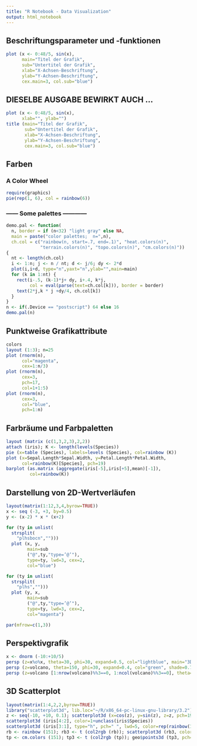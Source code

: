 ```yaml
---
title: "R Notebook - Data Visualization"
output: html_notebook
---
```


## Beschriftungsparameter und -funktionen


```r
plot (x <- 0:48/5, sin(x),
      main="Titel der Grafik",
      sub="Untertitel der Grafik",
      xlab="X-Achsen-Beschriftung",
      ylab="Y-Achsen-Beschriftung",
      cex.main=3, col.sub="blue")
```

## DIESELBE AUSGABE BEWIRKT AUCH ...

```r
plot (x <- 0:48/5, sin(x),
      xlab="", ylab="")
title (main="Titel der Grafik",
       sub="Untertitel der Grafik",
       xlab="X-Achsen-Beschriftung",
       ylab="Y-Achsen-Beschriftung",
       cex.main=3, col.sub="blue")
```
## Farben
### A Color Wheel
```r
require(graphics)
pie(rep(1, 6), col = rainbow(6))
```
### ------ Some palettes ------------
```r
demo.pal <- function(
  n, border = if (n<32) "light gray" else NA,
  main = paste("color palettes;  n=",n),
  ch.col = c("rainbow(n, start=.7, end=.1)", "heat.colors(n)",
             "terrain.colors(n)", "topo.colors(n)", "cm.colors(n)"))
{
  nt <- length(ch.col)
  i <- 1:n; j <- n / nt; d <- j/6; dy <- 2*d
  plot(i,i+d, type="n",yaxt="n",ylab="",main=main)
  for (k in 1:nt) {
    rect(i-.5, (k-1)*j+ dy, i+.4, k*j,
         col = eval(parse(text=ch.col[k])), border = border)
    text(2*j,k * j +dy/4, ch.col[k])
  }
}
n <- if(.Device == "postscript") 64 else 16
demo.pal(n)
```
## Punktweise Grafikattribute
```r
colors
layout (1:3); n=25
plot (rnorm(n),
      col="magenta",
      cex=1:n/3)
plot (rnorm(n),
      cex=3,
      pch=17,
      col=1+1:5)
plot (rnorm(n),
      cex=3,
      col="blue",
      pch=1:n)
```
## Farbräume und Farbpaletten
```r
layout (matrix (c(1,3,2,3),2,2))
attach (iris); K <- length(levels(Species))
pie (x=table (Species), labels=levels (Species), col=rainbow (K))
plot (x=Sepal.Length*Sepal.Width, y=Petal.Length*Petal.Width,
      col=rainbow(K)[Species], pch=19)
barplot (as.matrix (aggregate(iris[-5],iris[+5],mean)[-1]),
         col=rainbow(K))
```
## Darstellung von 2D-Wertverläufen
```r
layout(matrix(1:12,3,4,byrow=TRUE))
x <- seq (-3, +3, by=0.5)
y <- (x-2) * x * (x+2)

for (ty in unlist(
  strsplit(
    "plhsbocn","")))
  plot (x, y,
        main=sub
        ("@",ty,"type=’@’"),
        type=ty, lwd=3, cex=2,
        col="blue")

for (ty in unlist(
  strsplit(
    "plhs","")))
  plot (y, x,
        main=sub
        ("@",ty,"type=’@’"),
        type=ty, lwd=3, cex=2,
        col="magenta")

par(mfrow=c(1,3))
```
## Perspektivgrafik
```r
x <- dnorm (-10:+10/5)
persp (z=x%o%x, theta=30, phi=30, expand=0.5, col="lightblue", main="3D-Gaußglocke")
persp (z=volcano, theta=150, phi=30, expand=0.4, col="green", shade=0.75, box=F, border=NA, main="Vulcano green")
persp (z=volcano [1:nrow(volcano)%%3==0, 1:ncol(volcano)%%3==0], theta=150, phi=30, expand=0.4, box=FALSE, main="Vulcano grid")
```
## 3D Scatterplot
```r
layout(matrix(1:4,2,2,byrow=TRUE))
library("scatterplot3d", lib.loc="~/R/x86_64-pc-linux-gnu-library/3.2")
z <- seq(-10, +10, 0.1); scatterplot3d (x=cos(z), y=sin(z), z=z, pch=19, highlight.3d=TRUE)
scatterplot3d (iris[4:2], color=1+unclass(iris$Species))
scatterplot3d (iris[3:1], type="h", pch=" ", lwd=5, color=rep(rainbow(10),15))
rb <- rainbow (151); rb3 <- t (col2rgb (rb)); scatterplot3d (rb3, color=rb, box=FALSE, axis=F) -> geo
tp <- cm.colors (151); tp3 <- t (col2rgb (tp)); geo$points3d (tp3, pch="X", col=tp)
```
